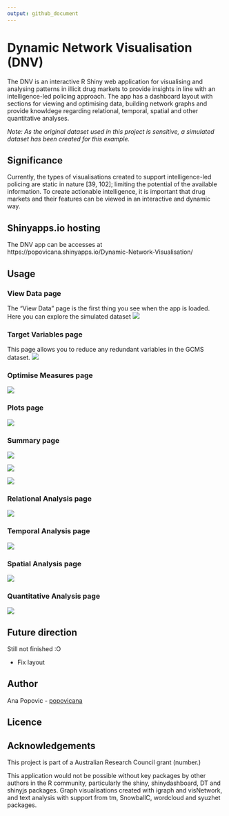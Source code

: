```yaml
---
output: github_document
---
```


# Dynamic Network Visualisation (DNV) 
The DNV is an interactive R Shiny web application for visualising and analysing patterns in illicit drug markets to provide insights in line with an intelligence-led policing approach. The app has a dashboard layout with sections for viewing and optimising data, building network graphs and provide knowldege regarding relational, temporal, spatial and other quantitative analyses. 

*Note: As the original dataset used in this project is sensitive, a simulated dataset has been created for this example.*

## Significance
Currently, the types of visualisations created to support intelligence-led policing are static in nature [39, 102]; limiting the potential of the available information. To create actionable intelligence, it is important that drug markets and their features can be viewed in an interactive and dynamic way.

## Shinyapps.io hosting
The DNV app can be accesses at https://popovicana.shinyapps.io/Dynamic-Network-Visualisation/

## Usage

### View Data page
The "View Data" page is the first thing you see when the app is loaded. Here you can explore the simulated dataset
![](Images/01_View_Data.png)

### Target Variables page
This page allows you to reduce any redundant variables in the GCMS dataset.
![](Images/02_Tar_Var.png)

### Optimise Measures page

![](Images/03_Optimise.png)

### Plots page

![](Images/04_Network_plots.png)

### Summary page

![](Images/05_Lookup.png)


![](Images/06_Variables.png)


![](Images/07_Correlation.png)

### Relational Analysis page

![](Images/08_Relational.png)

### Temporal Analysis page

![](Images/09_Temporal.png)

### Spatial Analysis page

![](Images/10_Spatail.png)

### Quantitative Analysis page

![](Images/11_Quant.png)



## Future direction
Still not finished :O 

- Fix layout 

## Author 
Ana Popovic - [popovicana](https://github.com/PopovicAna)

## Licence

## Acknowledgements
This project is part of a Australian Research Council grant (number.)

This application would not be possible without key packages by other authors in the R community, particularly the shiny, shinydashboard, DT and shinyjs packages. Graph visualisations created with igraph and visNetwork, and text analysis with support from tm, SnowballC, wordcloud and syuzhet packages.